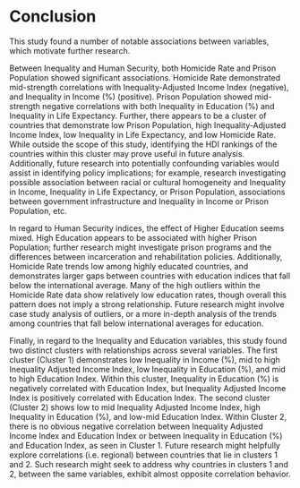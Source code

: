 # Conclusion

This study found a number of notable associations between variables, which motivate further research. 

Between Inequality and Human Security, both Homicide Rate and Prison Population showed significant associations.  Homicide Rate demonstrated mid-strength correlations with Inequality-Adjusted Income Index (negative), and Inequality in Income (%) (positive). Prison Population showed mid-strength negative correlations with both Inequality in Education (%) and Inequality in Life Expectancy. Further, there appears to be a cluster of countries that demonstrate low Prison Population, high Inequality-Adjusted Income Index, low Inequality in Life Expectancy, and low Homicide Rate. While outside the scope of this study, identifying the HDI rankings of the countries within this cluster may prove useful in future analysis.  Additionally, future research into potentially confounding variables would assist in identifying policy implications; for example, research investigating possible association between racial or cultural homogeneity and Inequality in Income, Inequality in Life Expectancy, or Prison Population, associations between government infrastructure and Inequality in Income or Prison Population, etc.

In regard to Human Security indices, the effect of Higher Education seems mixed. High Education appears to be associated with higher Prison Population; further research might investigate prison programs and the differences between incarceration and rehabilitation policies.  Additionally, Homicide Rate trends low among highly educated countries, and demonstrates larger gaps between countries with education indices that fall below the international average. Many of the high outliers within the Homicide Rate data show relatively low education rates, though overall this pattern does not imply a strong relationship. Future research  might involve case study analysis of outliers, or a more in-depth analysis of the trends among countries that fall below international averages for education.

Finally, in regard to the Inequality and Education variables, this study found two distinct clusters with relationships across several variables.  The first cluster (Cluster 1) demonstrates low Inequality in Income (%), mid to high Inequality Adjusted Income Index, low Inequality in Education (%), and mid to high Education Index. Within this cluster, Inequality in Education (%) is negatively correlated with Education Index, but Inequality Adjusted Income Index is positively correlated with Education Index.  The second cluster (Cluster 2) shows low to mid Inequality Adjusted Income Index, high Inequality in Education (%), and low-mid Education Index. Within Cluster 2, there is no obvious negative correlation between Inequality Adjusted Income Index and Education Index or between Inequality in Education (%) and Education Index, as seen in Cluster 1. Future research might helpfully explore correlations (i.e. regional) between countries that lie in clusters 1 and 2. Such research might seek to address why countries in clusters 1 and 2, between the same variables, exhibit almost opposite correlation behavior.